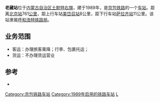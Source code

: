 {{noteTA
|1=zh-cn:始发车次; zh-hk:列車班次;
|2=zh-cn:车次; zh-hk:班次;
}}
{{Infobox China railway station
|车站名称=老藏站
|图片=
|图片介紹=
|车站名称拼音=Laozangzhan
|车站位置=[[内蒙古自治区|内蒙古自治区]][[土默特右旗|土默特右旗]]
|坐标=
|归属=[[呼和浩特铁路局|呼和浩特铁路局]]
|线路=[[京包铁路|京包铁路]]
|车站等级=[[五等站_(中铁)|五等站]]
|到发线数目=
|月台数目=
}}

'''老藏站'''位于[[内蒙古自治区|内蒙古自治区]][[土默特右旗|土默特右旗]]，建于1989年，是[[京包铁路|京包铁路]]的一个[[铁路车站|车站]]。距离[[北京站|北京站]]761[[公里|公里]]，距上行车站[[美岱召站|美岱召站]]8公里，距下行车站[[萨拉齐站|萨拉齐站]]11公里。该站隶属[[呼和浩特铁路局|呼和浩特铁路局]]。
==业务范围==
*客运：办理旅客乘降；行李、包裹托运；
*货运：不办理货运营业

{{start rail box|[[中国铁路|中国铁路]]}}
{{s-inop|[[美岱召站|美岱召站]]}}
{{s-line|[[京包铁路|京包铁路]]<br/>←8km 老藏站 11km→}}
{{s-inop|[[萨拉齐站|萨拉齐站]]}}
{{end box}}

==参考==
<references />
*{{cite book|author=吴建民|title=中国铁路旅游|publisher=中国地图出版社|year=2002|pages=39页|isbn=7-5031-3000-8}}

{{京包铁路|nocat}}
{{铁路车站小作品}}

[[Category:京包铁路车站|Category:京包铁路车站]]
[[Category:1989年启用的铁路车站|Category:1989年启用的铁路车站]]
[[Category:包头市铁路车站|L]]